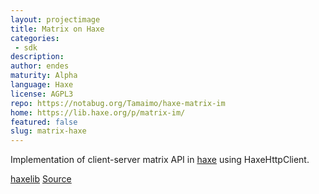 ```yaml
---
layout: projectimage
title: Matrix on Haxe
categories: 
 - sdk
description: 
author: endes
maturity: Alpha
language: Haxe
license: AGPL3
repo: https://notabug.org/Tamaimo/haxe-matrix-im
home: https://lib.haxe.org/p/matrix-im/
featured: false
slug: matrix-haxe
---
```


Implementation of client-server matrix API in [haxe](https://haxe.org/) using HaxeHttpClient.

[haxelib](https://lib.haxe.org/p/matrix-im/)
[Source](https://notabug.org/Tamaimo/haxe-matrix-im)
